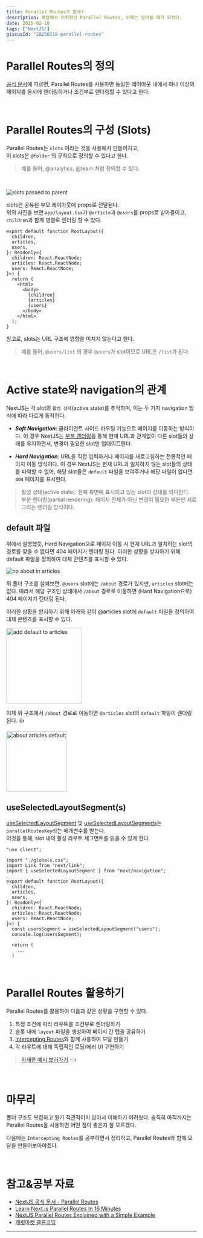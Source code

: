 ```yaml
---
title: Parallel Routes가 뭔데?
description: 복잡해서 미뤄왔던 Parallel Routes, 이제는 알아볼 때가 되었다.
date: 2025-02-18
tags: ["NextJS"]
giscusId: "20250218-parallel-routes"
---
```


# Parallel Routes의 정의

[공식 문서](https://nextjs.org/docs/app/building-your-application/routing/parallel-routes)에 따르면, Parallel Routes를 사용하면 동일한 레이아웃 내에서 하나 이상의 페이지를 동시에 렌더링하거나 조건부로 렌더링할 수 있다고 한다.

<br />

# Parallel Routes의 구성 (Slots)

Parallel Routes는 `slots` 이라는 것을 사용해서 만들어지고,  
이 slots은 `@folder` 의 규칙으로 정의할 수 있다고 한다.

> 예를 들어, @analytics, @team 처럼 정의할 수 있다.

<br />

<Image
  src="https://github.com/user-attachments/assets/29a12c7d-d3e2-41e6-9a54-c35157830f0b"
  alt="slots passed to parent"
/>

slots은 공유된 부모 레이아웃에 props로 전달된다.  
위의 사진을 보면 `app/layout.tsx`가 `@article`과 `@users`를 props로 받아들이고, `children`과 함께 병렬로 렌더링 할 수 있다.

```tsx {7-8,14-15} showLineNumbers title="app/layout.tsx"
export default function RootLayout({
  children,
  articles,
  users,
}: Readonly<{
  children: React.ReactNode;
  articles: React.ReactNode;
  users: React.ReactNode;
}>) {
  return (
    <html>
      <body>
        {children}
        {articles}
        {users}
      </body>
    </html>
  );
}
```

참고로, slots는 URL 구조에 영향을 미치지 않는다고 한다.

> 예를 들어, `@users/list` 의 경우 `@users`가 slot이므로 URL은 `/list`가 된다.

<br />

# Active state와 navigation의 관계

NextJS는 각 slot의 `활성 상태`(active state)를 추적하며, 이는 두 가지 navigation 방식에 따라 다르게 동작한다.

- **_Soft Navigation_**: 클라이언트 사이드 라우팅 기능으로 페이지를 이동하는 방식이다. 이 경우 NextJS는 [부분 렌더링](https://nextjs.org/docs/app/building-your-application/routing/linking-and-navigating#4-partial-rendering)을 통해 현재 URL과 관계없이 다른 slot들의 상태를 유지하면서, 변경이 필요한 slot만 업데이트한다.

- **_Hard Navigation_**: URL을 직접 입력하거나 페이지를 새로고침하는 전통적인 페이지 이동 방식이다. 이 경우 NextJS는 현재 URL과 일치하지 않는 slot들의 상태를 파악할 수 없어, 해당 slot들은 `default` 파일을 보여주거나 해당 파일이 없다면 `404` 페이지를 표시한다.

> 활성 상태(active state): 현재 화면에 표시되고 있는 slot의 상태를 의미한다.  
> 부분 렌더링(partial rendering): 페이지 전체가 아닌 변경이 필요한 부분만 새로 그리는 렌더링 방식이다.

## default 파일

위에서 설명했듯, Hard Navigation으로 페이지 이동 시 현재 URL과 일치하는 slot의 경로를 찾을 수 없다면 404 페이지가 렌더링 된다. 이러한 상황을 방지하기 위해 default 파일을 정의하여 대체 콘텐츠를 표시할 수 있다.

<Image
  src="https://github.com/user-attachments/assets/999b6c7c-3000-4239-b90e-307877c01dd5"
  alt="no about in articles"
/>

위 폴더 구조를 살펴보면, `@users` slot에는 `/about` 경로가 있지만, `articles` slot에는 없다. 따라서 해당 구조인 상태에서 `/about` 경로로 이동하면 (Hard Navigation으로) 404 페이지가 렌더링 된다.

이러한 상황을 방지하기 위해 아래와 같이 @articles slot에 `default` 파일을 정의하여 대체 콘텐츠를 표시할 수 있다.

<Image
  src="https://github.com/user-attachments/assets/69df1a3f-d946-43f0-896f-6d507520c6a7"
  height="200px"
  alt="add default to articles"
/>

이제 위 구조에서 `/about` 경로로 이동하면 `@articles` slot의 `default` 파일이 렌더링
된다. 👍

<Image
  src="https://github.com/user-attachments/assets/c7c1b4ab-8936-4967-947f-af5303eafc92"
  height="160px"
  alt="about articles default"
/>

## useSelectedLayoutSegment(s)

[useSelectedLayoutSegment](https://nextjs.org/docs/app/api-reference/functions/use-selected-layout-segment) 및 [useSelectedLayoutSegments](https://nextjs.org/docs/app/api-reference/functions/use-selected-layout-segments)는 `parallelRoutesKey`라는 매개변수를 받는다.  
이것을 통해, slot 내의 활성 라우트 세그먼트를 읽을 수 있게 한다.

```tsx {1,16} showLineNumbers title="app/layout.tsx"
"use client";

import "./globals.css";
import Link from "next/link";
import { useSelectedLayoutSegment } from "next/navigation";

export default function RootLayout({
  children,
  articles,
  users,
}: Readonly<{
  children: React.ReactNode;
  articles: React.ReactNode;
  users: React.ReactNode;
}>) {
  const usersSegment = useSelectedLayoutSegment("users");
  console.log(usersSegment);

  return (
    ...
  )
```

<br />

# Parallel Routes 활용하기

Parallel Routes를 활용하여 다음과 같은 상황을 구현할 수 있다.

1. 특정 조건에 따라 라우트를 조건부로 렌더링하기
2. 슬롯 내에 `layout` 파일을 생성하여 페이지 간 탭을 공유하기
3. [Intercepting Routes](https://nextjs.org/docs/app/building-your-application/routing/intercepting-routes)와 함께 사용하여 모달 만들기
4. 각 라우트에 대해 독립적인 로딩/에러 UI 구현하기

> [자세한 예시 보러가기](http://nextjs.org/docs/app/building-your-application/routing/parallel-routes#examples) 👈

<br />

# 마무리

폴더 구조도 복잡하고 뭔가 직관적이지 않아서 이해하기 어려웠다. 솔직히 아직까지는 Parallel Routes을 사용하면 어떤 점이 좋은지 잘 모르겠다.

다음에는 `Intercepting Routes`를 공부하면서 정리하고, Parallel Routes와 함께 모달을 만들어보아야겠다.

<br />

# 참고&공부 자료

- [NextJS 공식 문서 - Parallel Routes](https://nextjs.org/docs/app/building-your-application/routing/parallel-routes)
- [Learn Next.js Parallel Routes In 16 Minutes](https://youtu.be/wi8kF8UniUI?si=b9CtYKv4jNpkj1Hu)
- [NextJS Parallel Routes Explained with a Simple Example](https://youtu.be/M836RZxReHU?si=VaQEZKxz5Pc0EN6n)
- [캐럿마켓 클론코딩](https://nomadcoders.co/carrot-market)

---

